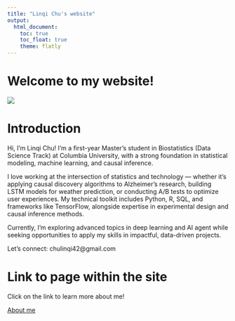 ```yaml
---
title: "Linqi Chu's website"
output: 
  html_document:
    toc: true
    toc_float: true
    theme: flatly
---
```


# Welcome to my website!

![](picture.jpg)


# Introduction
Hi, I'm Linqi Chu! I'm a first-year Master's student in Biostatistics (Data Science Track) at Columbia University, with a strong foundation in statistical modeling, machine learning, and causal inference.

I love working at the intersection of statistics and technology — whether it's applying causal discovery algorithms to Alzheimer's research, building LSTM models for weather prediction, or conducting A/B tests to optimize user experiences. My technical toolkit includes Python, R, SQL, and frameworks like TensorFlow, alongside expertise in experimental design and causal inference methods.

Currently, I'm exploring advanced topics in deep learning and AI agent while seeking opportunities to apply my skills in impactful, data-driven projects.

Let's connect: chulinqi42@gmail.com

# Link to page within the site

Click on the link to learn more about me!

[About me](about.html)

